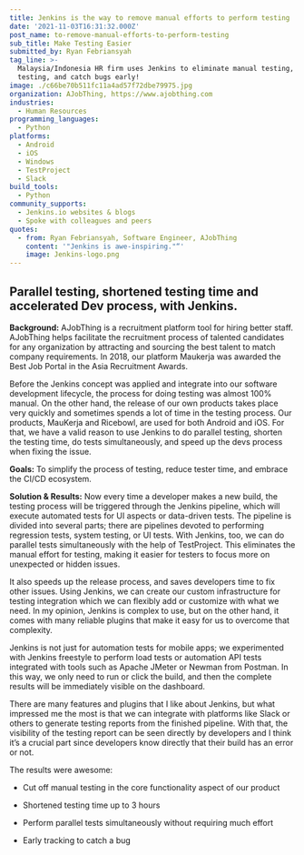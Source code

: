 ```yaml
---
title: Jenkins is the way to remove manual efforts to perform testing
date: '2021-11-03T16:31:32.000Z'
post_name: to-remove-manual-efforts-to-perform-testing
sub_title: Make Testing Easier
submitted_by: Ryan Febriansyah
tag_line: >-
  Malaysia/Indonesia HR firm uses Jenkins to eliminate manual testing, shorten
  testing, and catch bugs early!
image: ./c66be70b511fc11a4ad57f72dbe79975.jpg
organization: AJobThing, https://www.ajobthing.com
industries:
  - Human Resources
programming_languages:
  - Python
platforms:
  - Android
  - iOS
  - Windows
  - TestProject
  - Slack
build_tools:
  - Python
community_supports:
  - Jenkins.io websites & blogs
  - Spoke with colleagues and peers
quotes:
  - from: Ryan Febriansyah, Software Engineer, AJobThing
    content: '"Jenkins is awe-inspiring."“'
    image: Jenkins-logo.png
---
```

## Parallel testing, shortened testing time and accelerated Dev process, with Jenkins.

**Background:** AJobThing is a recruitment platform tool for hiring better staff. AJobThing helps facilitate the recruitment process of talented candidates for any organization by attracting and sourcing the best talent to match company requirements. In 2018, our platform Maukerja was awarded the Best Job Portal in the Asia Recruitment Awards.

Before the Jenkins concept was applied and integrate into our software development lifecycle, the process for doing testing was almost 100% manual. On the other hand, the release of our own products takes place very quickly and sometimes spends a lot of time in the testing process. Our products, MauKerja and Ricebowl, are used for both Android and iOS. For that, we have a valid reason to use Jenkins to do parallel testing, shorten the testing time, do tests simultaneously, and speed up the devs process when fixing the issue.

**Goals:** To simplify the process of testing, reduce tester time, and embrace the CI/CD ecosystem.

<Testimonal idx="0" />

**Solution & Results:** Now every time a developer makes a new build, the testing process will be triggered through the Jenkins pipeline, which will execute automated tests for UI aspects or data-driven tests. The pipeline is divided into several parts; there are pipelines devoted to performing regression tests, system testing, or UI tests. With Jenkins, too, we can do parallel tests simultaneously with the help of TestProject. This eliminates the manual effort for testing, making it easier for testers to focus more on unexpected or hidden issues.

It also speeds up the release process, and saves developers time to fix other issues. Using Jenkins, we can create our custom infrastructure for testing integration which we can flexibly add or customize with what we need. In my opinion, Jenkins is complex to use, but on the other hand, it comes with many reliable plugins that make it easy for us to overcome that complexity.

Jenkins is not just for automation tests for mobile apps; we experimented with Jenkins freestyle to perform load tests or automation API tests integrated with tools such as Apache JMeter or Newman from Postman. In this way, we only need to run or click the build, and then the complete results will be immediately visible on the dashboard.

There are many features and plugins that I like about Jenkins, but what impressed me the most is that we can integrate with platforms like Slack or others to generate testing reports from the finished pipeline. With that, the visibility of the testing report can be seen directly by developers and I think it’s a crucial part since developers know directly that their build has an error or not.

The results were awesome:

-   Cut off manual testing in the core functionality aspect of our product

-   Shortened testing time up to 3 hours

-   Perform parallel tests simultaneously without requiring much effort

-   Early tracking to catch a bug
